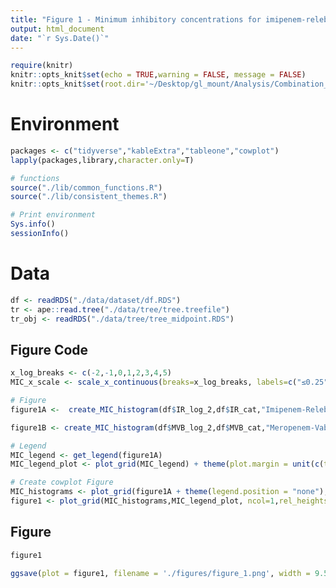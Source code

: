 ```yaml
---
title: "Figure 1 - Minimum inhibitory concentrations for imipenem-relebactam and meropenem-vaborbactam in carbapenem-resistant Klebsiella pneumoniae ST258 isolates"
output: html_document
date: "`r Sys.Date()`"
---
```


```r
require(knitr)
knitr::opts_knit$set(echo = TRUE,warning = FALSE, message = FALSE)  
knitr::opts_knit$set(root.dir='~/Desktop/gl_mount/Analysis/Combination_resistance/pre-intro-blbli-resistance-ms/') 
```

# Environment
```r
packages <- c("tidyverse","kableExtra","tableone","cowplot")
lapply(packages,library,character.only=T)

# functions
source("./lib/common_functions.R")
source("./lib/consistent_themes.R") 

# Print environment
Sys.info()
sessionInfo()
``` 

# Data
```r
df <- readRDS("./data/dataset/df.RDS")
tr <- ape::read.tree("./data/tree/tree.treefile")
tr_obj <- readRDS("./data/tree/tree_midpoint.RDS")
```

## Figure Code
```r
x_log_breaks <- c(-2,-1,0,1,2,3,4,5)
MIC_x_scale <- scale_x_continuous(breaks=x_log_breaks, labels=c("≤0.25","0.5", "1","2","4","8","16","≥32"))

# Figure
figure1A <-  create_MIC_histogram(df$IR_log_2,df$IR_cat,"Imipenem-Relebactam")+ MIC_x_scale + ylim(NA,250) + figure_1_format + resistance_cat_scale

figure1B <- create_MIC_histogram(df$MVB_log_2,df$MVB_cat,"Meropenem-Vaborbactam") + MIC_x_scale + ylim(NA,250) + figure_1_format + resistance_cat_scale

# Legend
MIC_legend <- get_legend(figure1A)
MIC_legend_plot <- plot_grid(MIC_legend) + theme(plot.margin = unit(c(t=-0.25, 0, 0, b=0), "cm"))

# Create cowplot Figure
MIC_histograms <- plot_grid(figure1A + theme(legend.position = "none"),figure1B + theme(legend.position = "none"), ncol = 2, labels = "AUTO", label_size = 20)
figure1 <- plot_grid(MIC_histograms,MIC_legend_plot, ncol=1,rel_heights = c(1,0.14)) 
``` 

## Figure
```r
figure1
```

```r
ggsave(plot = figure1, filename = './figures/figure_1.png', width = 9.5, height = 5.5, bg = "white")
```
